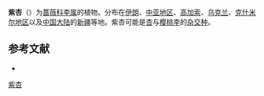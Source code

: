 {{Speciesbox
| name = 紫杏
| status = 
| status_system = 
| image = 
| taxon = Prunus × dasycarpa
| authority = Ehrh.
}}

'''紫杏'''（{{sn|''Prunus'' × ''dasycarpa''}}）为[[蔷薇科|蔷薇科]][[李属|李属]]的植物。分布在[[伊朗|伊朗]]、[[中亚地区|中亚地区]]、[[高加索|高加索]]、[[乌克兰|乌克兰]]、[[克什米尔地区|克什米尔地区]]以及[[中国大陆|中国大陆]]的[[新疆|新疆]]等地。紫杏可能是[[杏|杏]]与[[樱桃李|樱桃李]]的[[杂交种|杂交种]]。

== 参考文献 ==
<div class="references-small">
* {{cite web| url =http://www.bioinfo.cn/db05/KmzwSpecies.php?action=view&id=18493| title =紫杏| work =《中国高等植物数据库全库》| publisher =中国科学院微生物研究所| author =昆明植物研究所| accessdate =2009-02-25| deadurl =yes| archiveurl =https://web.archive.org/web/20160305055719/http://www.bioinfo.cn/db05/KmzwSpecies.php?action=view&id=18493| archivedate =2016-03-05}}
</div>
{{Taxonbar|from=Q16988612}}

[[Category:李属|紫杏]]


{{植物小作品}}